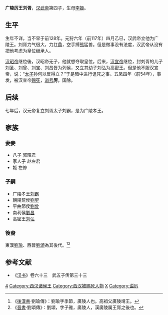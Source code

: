 {{Otheruses|other=都安侯|刘胥 (都安侯)}}

'''广陵厉王刘胥'''{{BD|前2世纪|？|前54年||catIdx=L}}，[[汉武帝|汉武帝]]第四子，生母[[李姬_(汉武帝)|李姬]]。

==生平==
生年不详，当不早于前128年。元狩六年（前117年）四月乙巳，汉武帝立他为广陵王。刘胥力气很大，力扛[[鼎|鼎]]，空手搏[[熊|熊]]猛兽。但是做事没有法度，汉武帝从没有把他考虑为皇位继承人。

[[汉昭帝|汉昭帝]]继位後，汉昭帝无子，他就想夺取皇位。后来，[[汉宣帝|汉宣帝]]继位，封刘胥的儿子刘圣、刘曾、刘宝、刘昌皆为列侯，又立其幼子刘弘为高密王。但是他不服汉宣帝，说：“[[刘据|太子]]孙何以反得立？”于是暗中进行诅咒之事。五凤四年（前54年），事发，被汉宣帝[[赐死|赐死]]，[[谥号|谥号]]'''厉'''，国除。

==后续==
七年后，汉元帝复立刘胥太子刘霸，是为广陵孝王。

== 家族 ==
=== 妻妾 ===
*八子 郭昭君
*家人子 赵左君
*姬 左修

=== 子嗣 ===
*广陵孝王[[劉霸_(廣陵王)|刘霸]]
*朝陽荒侯[[劉聖|劉聖]]
*平曲節侯[[劉曾|劉曾]]
*南利侯[[劉昌|劉昌]]
*高密王[[刘弘_(高密王)|刘弘]]

===後裔===
東漢[[劉瑜_(東漢)|劉瑜]]、西晉[[劉頌|劉頌]]為其後代。<ref>《[[後漢書|後漢書]]·劉瑜傳》：劉瑜字季節，廣陵人也。高祖父廣陵靖王。</ref><ref>《[[晉書|晉書]]·劉頌傳》：劉頌，字子雅，廣陵人，漢廣陵厲王胥之後也。</ref>

==参考文献==
*《[[汉书|汉书]]》卷六十三　武五子传第三十三

{{start box}}
{{s-hou|广陵王世系|前？年|？月？日|前54年|？月？日|漢武帝世系}}
{{s-roy}}
{{s-before|首任}}
{{s-title|[[广陵王|广陵王]]|任職期間:前117年—前54年}}
{{s-after|撤銷|後一相同頭銜：[[劉霸_(廣陵王)|刘霸]]}}
{{end box}}

[[Category:汉武帝皇子|4]]
[[Category:西汉诸侯王|Category:西汉诸侯王]]
[[Category:西汉被赐死人物|Category:西汉被赐死人物]]
[[Category:刘姓|X]]
[[Category:谥厉|Category:谥厉]]